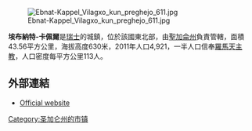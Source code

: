 [[Image:Ebnat-Kappel_Vilagxo_kun_preghejo_611.jpg|right]]

'''埃布納特-卡佩爾'''是[[瑞士|瑞士]]的城鎮，位於該國東北部，由[[聖加侖州|聖加侖州]]負責管轄，面積43.56平方公里，海拔高度630米，2011年人口4,921，一半人口信奉[[羅馬天主教|羅馬天主教]]，人口密度每平方公里113人。

==外部連結==
* [http://www.ebnat-kappel.ch Official website] {{Wayback|url=http://www.ebnat-kappel.ch/ |date=20040830215532 }} {{de icon}}

{{Switzerland-geo-stub}}
[[Category:圣加仑州的市镇|Category:圣加仑州的市镇]]